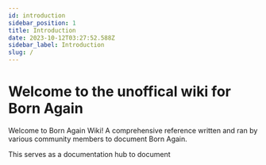 ```yaml
---
id: introduction
sidebar_position: 1
title: Introduction
date: 2023-10-12T03:27:52.588Z
sidebar_label: Introduction
slug: /
---
```


# Welcome to the unoffical wiki for Born Again

Welcome to Born Again Wiki! A comprehensive reference written and ran by
various community members to document Born Again.

This serves as a documentation hub to document